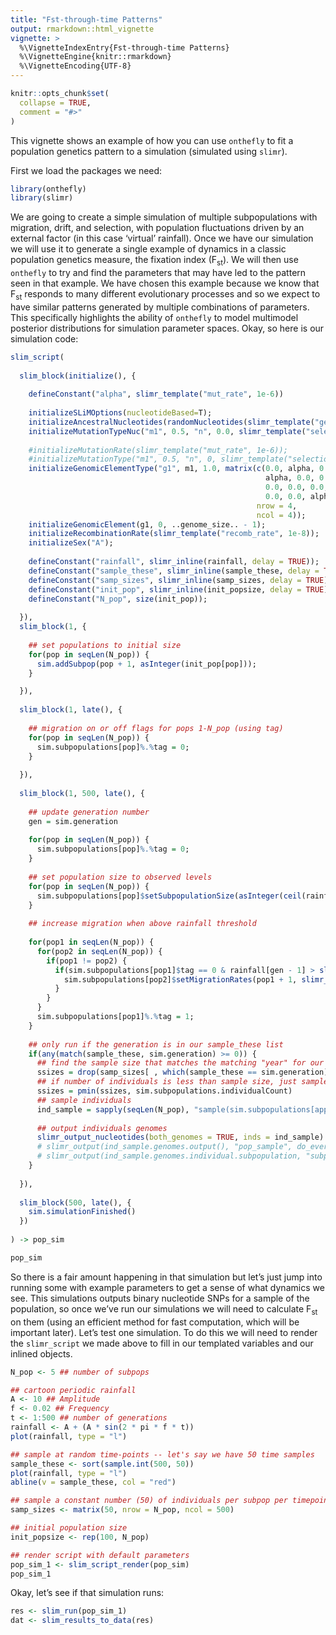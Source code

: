 ```yaml
---
title: "Fst-through-time Patterns"
output: rmarkdown::html_vignette
vignette: >
  %\VignetteIndexEntry{Fst-through-time Patterns}
  %\VignetteEngine{knitr::rmarkdown}
  %\VignetteEncoding{UTF-8}
---
```


```r
knitr::opts_chunk$set(
  collapse = TRUE,
  comment = "#>"
)
```

This vignette shows an example of how you can use `onthefly` to fit a population genetics pattern to a simulation (simulated using `slimr`).

First we load the packages we need:

```r
library(onthefly)
library(slimr)
```

We are going to create a simple simulation of multiple subpopulations with migration, drift, and selection, with population fluctuations driven by an external factor (in this case 'virtual' rainfall). Once we have our simulation we will use it to generate a single example of dynamics in a classic population genetics measure, the fixation index (F~st~). We will then use `onthefly` to try and find the parameters that may have led to the pattern seen in that example. We have chosen this example because we know that F~st~ responds to many different evolutionary processes and so we expect to have similar patterns generated by multiple combinations of parameters. This specifically highlights the ability of `onthefly` to model multimodel posterior distributions for simulation parameter spaces. Okay, so here is our simulation code:

```r
slim_script(
  
  slim_block(initialize(), {
    
    defineConstant("alpha", slimr_template("mut_rate", 1e-6))
    
    initializeSLiMOptions(nucleotideBased=T);
    initializeAncestralNucleotides(randomNucleotides(slimr_template("genome_size", 3000)));
    initializeMutationTypeNuc("m1", 0.5, "n", 0.0, slimr_template("selection_strength", 0.1));
    
    #initializeMutationRate(slimr_template("mut_rate", 1e-6));
    #initializeMutationType("m1", 0.5, "n", 0, slimr_template("selection_strength", 0.1));
    initializeGenomicElementType("g1", m1, 1.0, matrix(c(0.0, alpha, 0.0, 0.0,
                                                         alpha, 0.0, 0.0, 0.0,
                                                         0.0, 0.0, 0.0, alpha,
                                                         0.0, 0.0, alpha, 0.0),
                                                       nrow = 4,
                                                       ncol = 4));
    initializeGenomicElement(g1, 0, ..genome_size.. - 1);
    initializeRecombinationRate(slimr_template("recomb_rate", 1e-8));
    initializeSex("A");
    
    defineConstant("rainfall", slimr_inline(rainfall, delay = TRUE));
    defineConstant("sample_these", slimr_inline(sample_these, delay = TRUE));
    defineConstant("samp_sizes", slimr_inline(samp_sizes, delay = TRUE));
    defineConstant("init_pop", slimr_inline(init_popsize, delay = TRUE));
    defineConstant("N_pop", size(init_pop));
    
  }),
  slim_block(1, {
    
    ## set populations to initial size
    for(pop in seqLen(N_pop)) {
      sim.addSubpop(pop + 1, asInteger(init_pop[pop]));  
    }

  }),
  
  slim_block(1, late(), {
    
    ## migration on or off flags for pops 1-N_pop (using tag)
    for(pop in seqLen(N_pop)) {
      sim.subpopulations[pop]%.%tag = 0;
    }
    
  }),
  
  slim_block(1, 500, late(), {
    
    ## update generation number
    gen = sim.generation 
    
    for(pop in seqLen(N_pop)) {
      sim.subpopulations[pop]%.%tag = 0;
    }
    
    ## set population size to observed levels
    for(pop in seqLen(N_pop)) {
      sim.subpopulations[pop]$setSubpopulationSize(asInteger(ceil(rainfall[gen - 1] * slimr_template("popsize_scaling", 100))));
    }
   
    ## increase migration when above rainfall threshold
    
    for(pop1 in seqLen(N_pop)) {
      for(pop2 in seqLen(N_pop)) {
        if(pop1 != pop2) {
          if(sim.subpopulations[pop1]$tag == 0 & rainfall[gen - 1] > slimr_template("rainfall_threshold", 10)) {
            sim.subpopulations[pop2]$setMigrationRates(pop1 + 1, slimr_template("migration_rate", 0));
          }
        }
      }
      sim.subpopulations[pop1]%.%tag = 1;
    }
    
    ## only run if the generation is in our sample_these list
    if(any(match(sample_these, sim.generation) >= 0)) {
      ## find the sample size that matches the matching "year" for our obs data
      ssizes = drop(samp_sizes[ , which(sample_these == sim.generation)]) 
      ## if number of individuals is less than sample size, just sample all
      ssizes = pmin(ssizes, sim.subpopulations.individualCount)
      ## sample individuals
      ind_sample = sapply(seqLen(N_pop), "sample(sim.subpopulations[applyValue].individuals, ssizes[applyValue]);")
      
      ## output individuals genomes
      slimr_output_nucleotides(both_genomes = TRUE, inds = ind_sample)
      # slimr_output(ind_sample.genomes.output(), "pop_sample", do_every = 1);
      # slimr_output(ind_sample.genomes.individual.subpopulation, "subpops", do_every = 1)
    }
    
  }),
  
  slim_block(500, late(), {
    sim.simulationFinished()
  })
  
) -> pop_sim

pop_sim
```

So there is a fair amount happening in that simulation but let's just jump into running some with example parameters to get a sense of what dynamics we see. This simulations outputs binary nucleotide SNPs for a sample of the population, so once we've run our simulations we will need to calculate F~st~ on them (using an efficient method for fast computation, which will be important later). Let's test one simulation. To do this we will need to render the `slimr_script` we made above to fill in our templated variables and our inlined objects.

```r

N_pop <- 5 ## number of subpops

## cartoon periodic rainfall
A <- 10 ## Amplitude
f <- 0.02 ## Frequency
t <- 1:500 ## number of generations
rainfall <- A + (A * sin(2 * pi * f * t))
plot(rainfall, type = "l")

## sample at random time-points -- let's say we have 50 time samples
sample_these <- sort(sample.int(500, 50))
plot(rainfall, type = "l")
abline(v = sample_these, col = "red")

## sample a constant number (50) of individuals per subpop per timepoint
samp_sizes <- matrix(50, nrow = N_pop, ncol = 500)

## initial population size
init_popsize <- rep(100, N_pop)

## render script with default parameters
pop_sim_1 <- slim_script_render(pop_sim)
pop_sim_1
```
Okay, let's see if that simulation runs:

```r

res <- slim_run(pop_sim_1)
dat <- slim_results_to_data(res)

```




